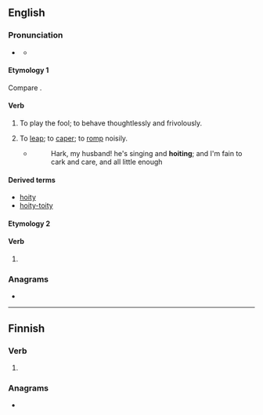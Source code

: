 ==English==

===Pronunciation===
* {{a|UK}} {{IPA|en|/ˈhɔɪt/}}
** {{audio|en|LL-Q1860 (eng)-Vealhurl-hoit.wav|Audio (UK)}}

====Etymology 1====
Compare {{cog|cy|hoetian||to dally, dandle}}.

====Verb====
{{head|en|verb}}

# {{lb|en|archaic}} To play the fool; to behave thoughtlessly and frivolously.
# {{lb|en|obsolete}} To [[leap]]; to [[caper]]; to [[romp]] noisily.
#* {{RQ:BFCT|The Knight of the Burning Pestle}}
#*:Hark, my husband! he's singing and '''hoiting'''; and I'm fain to cark and care, and all little enough

====Derived terms====
* [[hoity]] <!--I presume-->
* [[hoity-toity]]

====Etymology 2====

====Verb====
{{en-verb|hoits|hoiting|hoit}}

# {{pronunciation spelling of|en|hurt}}

===Anagrams===
* {{anagrams|en|a=hiot|thio-}}

----

==Finnish==

===Verb===
{{head|fi|verb form}}

# {{fi-form of|pr=second-person|pl=singular|mood=indicative|tense=past|hokea}}

===Anagrams===
* {{anagrams|fi|a=hiot|hiot|ihot}}